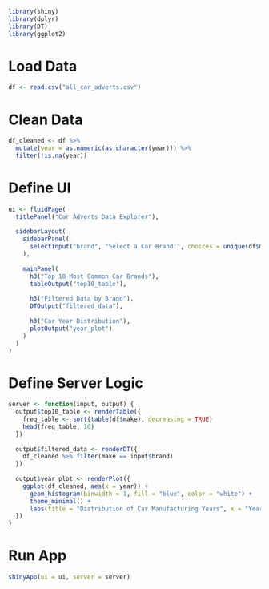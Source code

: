 
```r
library(shiny)
library(dplyr)
library(DT)
library(ggplot2)
```

# Load Data
```r
df <- read.csv("all_car_adverts.csv")
```

# Clean Data
```r
df_cleaned <- df %>%
  mutate(year = as.numeric(as.character(year))) %>%
  filter(!is.na(year))
```

# Define UI
```r
ui <- fluidPage(
  titlePanel("Car Adverts Data Explorer"),
  
  sidebarLayout(
    sidebarPanel(
      selectInput("brand", "Select a Car Brand:", choices = unique(df$make), selected = unique(df$make)[1])
    ),
    
    mainPanel(
      h3("Top 10 Most Common Car Brands"),
      tableOutput("top10_table"),
      
      h3("Filtered Data by Brand"),
      DTOutput("filtered_data"),
      
      h3("Car Year Distribution"),
      plotOutput("year_plot")
    )
  )
)
```

# Define Server Logic
```r
server <- function(input, output) {
  output$top10_table <- renderTable({
    freq_table <- sort(table(df$make), decreasing = TRUE)
    head(freq_table, 10)
  })
  
  output$filtered_data <- renderDT({
    df_cleaned %>% filter(make == input$brand)
  })
  
  output$year_plot <- renderPlot({
    ggplot(df_cleaned, aes(x = year)) + 
      geom_histogram(binwidth = 1, fill = "blue", color = "white") +
      theme_minimal() +
      labs(title = "Distribution of Car Manufacturing Years", x = "Year", y = "Count")
  })
}

```

# Run App
```r
shinyApp(ui = ui, server = server)
```



